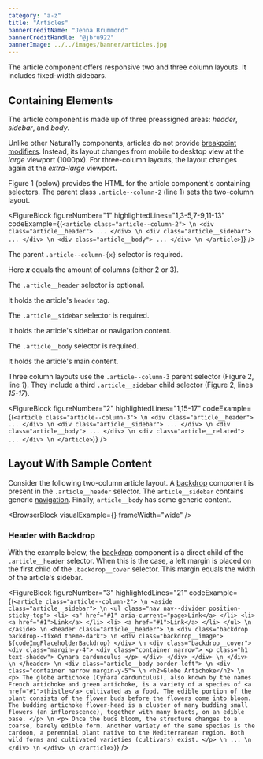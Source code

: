 ```yaml
---
category: "a-z"
title: "Articles"
bannerCreditName: "Jenna Brummond"
bannerCreditHandle: "@jbru922" 
bannerImage: ../../images/banner/articles.jpg
---
```



<TextBlock>

The article component offers responsive two and three column layouts. It includes fixed-width sidebars. 

</TextBlock>

<Divider id="containing-elements" />

<TextBlock>

## Containing Elements

The article component is made up of three preassigned areas: *header*, *sidebar*, and *body*.

Unlike other Natura11y components, articles do not provide <a href="/docs/breakpoints/#breakpointModifiers">breakpoint modifiers</a>. Instead, its layout changes from mobile to desktop view at the *large* viewport (1000px). For three-column layouts, the layout changes again at the *extra-large* viewport.

</TextBlock>

<TwoOrThreeColumns />

<TextBlock>

Figure 1 (below) provides the HTML for the  article component's containing selectors. The parent class `.article--column-2` (line 1) sets the two-column layout.

</TextBlock>

<FigureBlock
    figureNumber="1"
    highlightedLines="1,3-5,7-9,11-13"
    codeExample={(`
        <article class="article--column-2"> \n
            <div class="article__header">
                ...
            </div> \n
            <div class="article__sidebar">
                ...
            </div> \n
            <div class="article__body">
                ...
            </div> \n
        </article>
    `)}
/>

<TableLineDescBlock targetFigure="1">

<TableLineDescRow lines="1">

The parent `.article--column-{x}` selector is required.

Here ***x*** equals the amount of columns (either 2 or 3).

</TableLineDescRow>

<TableLineDescRow lines="3-5">

The `.article__header` selector is optional. 

It holds the article's `header` tag.

</TableLineDescRow>

<TableLineDescRow lines="7-9">

The `.article__sidebar` selector is required.

It holds the article's sidebar or navigation content.

</TableLineDescRow>

<TableLineDescRow lines="11-13">

The `.article__body` selector is required. 

It holds the article's main content.

</TableLineDescRow>

</TableLineDescBlock>

<TextBlock>

Three column layouts use the `.article--column-3` parent selector (Figure 2, line *1*). They include a third `.article__sidebar` child selector (Figure 2, lines *15-17*). 

</TextBlock>

<TwoOrThreeColumns articleClass="article--column-3" />

<FigureBlock
    figureNumber="2"
    highlightedLines="1,15-17"
    codeExample={(`
        <article class="article--column-3"> \n
            <div class="article__header">
                ...
            </div> \n
            <div class="article__sidebar">
                ...
            </div> \n
            <div class="article__body">
                ...
            </div> \n
            <div class="article__related">
                ...
            </div> \n
        </article>
    `)}
/>

<Divider id="layout-with-sample-content" />

<TextBlock>

## Layout With Sample Content

Consider the following two-column article layout. A <a href="#1">backdrop</a> component is present in the `.article__header` selector. The `article__sidebar` contains generic <a href="#1">navigation</a>. Finally, `article__body` has some generic content.

</TextBlock>

<BrowserBlock
    visualExample={<ExampleWithContent />}
    frameWidth="wide"
/>

<TextBlock>

### Header with Backdrop

With the example below, the <a href="#1">backdrop</a> component is a direct child of the `.article__header` selector. When this is the case, a left margin is placed on the first child of the `.backdrop__cover` selector. This margin equals the width of the article's sidebar.

</TextBlock>

<FigureBlock
    figureNumber="3"
    highlightedLines="21"
    codeExample={(`
        <article class="article--column-2"> \n
            <aside class="article__sidebar"> \n
                <ul class="nav nav--divider position-sticky-top">
                    <li>
                        <a" href="#1" aria-current="page>Link</a>
                    </li>
                    <li>
                        <a href="#1">Link</a>
                    </li>
                    <li>
                        <a href="#1">Link</a>
                    </li>
                </ul> \n
            </aside> \n
            <header class="article__header"> \n
                <div class="backdrop backdrop--fixed theme-dark"> \n
                    <div class="backdrop__image">
                        ${codeImgPlaceholderBackdrop}
                    </div> \n
                    <div class="backdrop__cover">
                        <div class="margin-y-4">
                            <div class="container narrow">
                                <p class="h1 text-shadow">
                                    Cynara cardunculus
                                </p>
                            </div>
                        </div>
                    </div> \n
                </div> \n
            </header> \n
            <div class="article__body border-left"> \n
                <div class="container narrow margin-y-5"> \n
                    <h2>Globe Artichoke</h2> \n
                    <p>
                        The globe artichoke (Cynara cardunculus), also known by the names French artichoke and green artichoke, is a variety of a species of <a href="#1">thistle</a> cultivated as a food. The edible portion of the plant consists of the flower buds before the flowers come into bloom. The budding artichoke flower-head is a cluster of many budding small flowers (an inflorescence), together with many bracts, on an edible base.
                    </p> \n
                    <p>
                        Once the buds bloom, the structure changes to a coarse, barely edible form. Another variety of the same species is the cardoon, a perennial plant native to the Mediterranean region. Both wild forms and cultivated varieties (cultivars) exist.
                    </p> \n
                    ... \n
                </div> \n
            </div> \n
        </article>
    `)}
/>